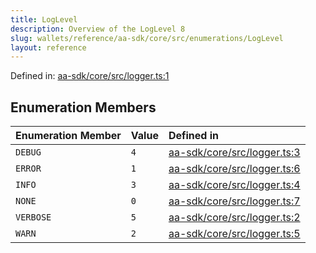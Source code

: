 ```yaml
---
title: LogLevel
description: Overview of the LogLevel 8
slug: wallets/reference/aa-sdk/core/src/enumerations/LogLevel
layout: reference
---
```


Defined in: [aa-sdk/core/src/logger.ts:1](https://github.com/alchemyplatform/aa-sdk/blob/923a52171f7246172caf350853843e6680197da9/aa-sdk/core/src/logger.ts#L1)

## Enumeration Members

| Enumeration Member           | Value | Defined in                                                                                                                                          |
| :--------------------------- | :---- | :-------------------------------------------------------------------------------------------------------------------------------------------------- |
| <a id="debug" /> `DEBUG`     | `4`   | [aa-sdk/core/src/logger.ts:3](https://github.com/alchemyplatform/aa-sdk/blob/923a52171f7246172caf350853843e6680197da9/aa-sdk/core/src/logger.ts#L3) |
| <a id="error" /> `ERROR`     | `1`   | [aa-sdk/core/src/logger.ts:6](https://github.com/alchemyplatform/aa-sdk/blob/923a52171f7246172caf350853843e6680197da9/aa-sdk/core/src/logger.ts#L6) |
| <a id="info" /> `INFO`       | `3`   | [aa-sdk/core/src/logger.ts:4](https://github.com/alchemyplatform/aa-sdk/blob/923a52171f7246172caf350853843e6680197da9/aa-sdk/core/src/logger.ts#L4) |
| <a id="none" /> `NONE`       | `0`   | [aa-sdk/core/src/logger.ts:7](https://github.com/alchemyplatform/aa-sdk/blob/923a52171f7246172caf350853843e6680197da9/aa-sdk/core/src/logger.ts#L7) |
| <a id="verbose" /> `VERBOSE` | `5`   | [aa-sdk/core/src/logger.ts:2](https://github.com/alchemyplatform/aa-sdk/blob/923a52171f7246172caf350853843e6680197da9/aa-sdk/core/src/logger.ts#L2) |
| <a id="warn" /> `WARN`       | `2`   | [aa-sdk/core/src/logger.ts:5](https://github.com/alchemyplatform/aa-sdk/blob/923a52171f7246172caf350853843e6680197da9/aa-sdk/core/src/logger.ts#L5) |
